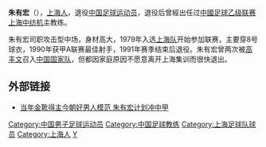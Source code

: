 {{Infobox football biography
| playername = 朱有宏
| image = 
| fullname = 朱有宏
| englishfullname = Zhu Youhong 
| dateofbirth = {{birth date and age|1960|3|19}}
| cityofbirth = [[上海|上海]]
| countryofbirth = {{CHN}}
| height = {{height|m=1.86}}
| currentclub = 退役
| clubnumber = 
| position = 前腰
| youthyears1 =   
| youthclubs1 =   
| years1 = 1979-1991年
| clubs1 = [[上海足球队|上海队]]
| caps1 = 
| goals1 =
| manageryears1 = 2004-2005年
| managerclubs1 = [[上海中纺机足球俱乐部|上海中纺机]]
| pcupdate =
}}

'''朱有宏'''（{{bd|1960年|3月19日|||Z}}），[[上海人|上海人]]，退役[[中国|中国]][[足球|足球]][[运动员|运动员]]，退役后曾經出任过[[中國足球乙级联赛|中國足球乙级联赛]][[上海中纺机足球俱乐部|上海中纺机]]主教练。

朱有宏司职攻击型中场，身材高大，1979年入选[[上海足球队|上海队]]开始参加联赛，主要穿8号球衣，1990年获甲A联赛最佳射手，1991年赛季结束后退役。朱有宏曾两次被[[高丰文|高丰文]]召入[[中国国家足球队|中国国家队]]，但都因家庭原因不愿意离开上海集训而很快退出。

==外部链接==
*[http://news.xinhuanet.com/sports/2004-02/07/content_1303114.htm 当年金靴得主今朝好男人模范 朱有宏计划冲中甲] {{Wayback|url=http://news.xinhuanet.com/sports/2004-02/07/content_1303114.htm |date=20050314014148 }}

{{DEFAULTSORT:ZHU Youhong}}
[[Category:中国男子足球运动员|Category:中国男子足球运动员]]
[[Category:中国足球教练|Category:中国足球教练]]
[[Category:上海足球队球员|Category:上海足球队球员]]
[[Category:上海人|Category:上海人]]
[[Category:朱姓|Y]]